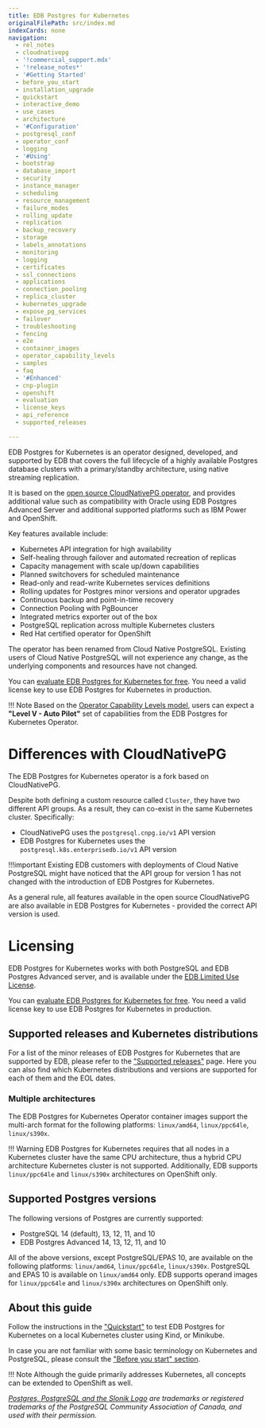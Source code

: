 ```yaml
---
title: EDB Postgres for Kubernetes
originalFilePath: src/index.md
indexCards: none
navigation:
  - rel_notes
  - cloudnativepg
  - '!commercial_support.mdx'
  - '!release_notes*'
  - '#Getting Started'
  - before_you_start
  - installation_upgrade
  - quickstart
  - interactive_demo
  - use_cases
  - architecture
  - '#Configuration'
  - postgresql_conf
  - operator_conf
  - logging
  - '#Using'
  - bootstrap
  - database_import
  - security
  - instance_manager
  - scheduling
  - resource_management
  - failure_modes
  - rolling_update
  - replication
  - backup_recovery
  - storage
  - labels_annotations
  - monitoring
  - logging
  - certificates
  - ssl_connections
  - applications
  - connection_pooling
  - replica_cluster
  - kubernetes_upgrade
  - expose_pg_services
  - failover
  - troubleshooting
  - fencing
  - e2e
  - container_images
  - operator_capability_levels
  - samples
  - faq
  - '#Enhanced'
  - cnp-plugin
  - openshift
  - evaluation
  - license_keys
  - api_reference
  - supported_releases

---
```


EDB Postgres for Kubernetes is an operator designed, developed, and supported
by EDB that covers the full lifecycle of a highly available Postgres database
clusters with a primary/standby architecture, using native streaming
replication.

It is based on the [open source CloudNativePG operator](https://cloudnative-pg.io),
and provides additional value such as compatibility with Oracle using EDB
Postgres Advanced Server and additional supported platforms such as IBM Power
and OpenShift. 

Key features available include:

-   Kubernetes API integration for high availability
-   Self-healing through failover and automated recreation of replicas
-   Capacity management with scale up/down capabilities
-   Planned switchovers for scheduled maintenance
-   Read-only and read-write Kubernetes services definitions
-   Rolling updates for Postgres minor versions and operator upgrades
-   Continuous backup and point-in-time recovery
-   Connection Pooling with PgBouncer
-   Integrated metrics exporter out of the box
-   PostgreSQL replication across multiple Kubernetes clusters
-   Red Hat certified operator for OpenShift

The operator has been renamed from Cloud Native PostgreSQL. Existing users of Cloud Native PostgreSQL will not experience any change, as the underlying components and resources have not changed. 

You can [evaluate EDB Postgres for Kubernetes for free](evaluation.md).
You need a valid license key to use EDB Postgres for Kubernetes in production.

!!! Note
    Based on the [Operator Capability Levels model](operator_capability_levels.md),
    users can expect a **"Level V - Auto Pilot"** set of capabilities from the
    EDB Postgres for Kubernetes Operator.

# Differences with CloudNativePG

The EDB Postgres for Kubernetes operator is a fork based on CloudNativePG.

Despite both defining a custom resource called `Cluster`, they have two
different API groups. As a result, they can co-exist in the same Kubernetes
cluster. Specifically:

-   CloudNativePG uses the `postgresql.cnpg.io/v1` API version
-   EDB Postgres for Kubernetes uses the `postgresql.k8s.enterprisedb.io/v1` API
    version

!!!important
    Existing EDB customers with deployments of Cloud Native PostgreSQL might
    have noticed that the API group for version 1 has not changed with the
    introduction of EDB Postgres for Kubernetes.

As a general rule, all features available in the open source CloudNativePG are
also available in EDB Postgres for Kubernetes - provided the correct API
version is used.

# Licensing

EDB Postgres for Kubernetes works with both PostgreSQL and EDB Postgres
Advanced server, and is available under the
[EDB Limited Use License](https://www.enterprisedb.com/limited-use-license).

You can [evaluate EDB Postgres for Kubernetes for free](evaluation.md).
You need a valid license key to use EDB Postgres for Kubernetes in production.

## Supported releases and Kubernetes distributions

For a list of the minor releases of EDB Postgres for Kubernetes that are
supported by EDB, please refer to the ["Supported releases"](supported_releases.md) page.
Here you can also find which Kubernetes distributions and versions are
supported for each of them and the EOL dates.

### Multiple architectures

The EDB Postgres for Kubernetes Operator container images support the multi-arch
format for the following platforms: `linux/amd64`, `linux/ppc64le`, `linux/s390x`.

!!! Warning
    EDB Postgres for Kubernetes requires that all nodes in a Kubernetes cluster have the
    same CPU architecture, thus a hybrid CPU architecture Kubernetes cluster is not
    supported. Additionally, EDB supports `linux/ppc64le` and `linux/s390x` architectures
    on OpenShift only.

## Supported Postgres versions

The following versions of Postgres are currently supported:

-   PostgreSQL 14 (default), 13, 12, 11, and 10
-   EDB Postgres Advanced 14, 13, 12, 11, and 10

All of the above versions, except PostgreSQL/EPAS 10, are available on the
following platforms: `linux/amd64`, `linux/ppc64le`, `linux/s390x`. PostgreSQL
and EPAS 10 is available on `linux/amd64` only.
EDB supports operand images for `linux/ppc64le` and `linux/s390x` architectures
on OpenShift only.

## About this guide

Follow the instructions in the ["Quickstart"](quickstart.md) to test EDB Postgres for Kubernetes
on a local Kubernetes cluster using Kind, or Minikube.

In case you are not familiar with some basic terminology on Kubernetes and PostgreSQL,
please consult the ["Before you start" section](before_you_start.md).

!!! Note
    Although the guide primarily addresses Kubernetes, all concepts can
    be extended to OpenShift as well.

*[Postgres, PostgreSQL and the Slonik Logo](https://www.postgresql.org/about/policies/trademarks/)
are trademarks or registered trademarks of the PostgreSQL Community Association
of Canada, and used with their permission.*
